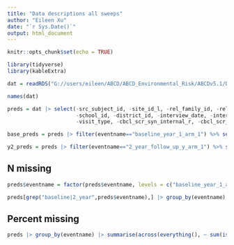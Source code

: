 ```yaml
---
title: "Data descriptions all sweeps"
author: "Eileen Xu"
date: "`r Sys.Date()`"
output: html_document
---
```


```r
knitr::opts_chunk$set(echo = TRUE)

library(tidyverse)
library(kableExtra)
```

```r
dat = readRDS("G://users/eileen/ABCD/ABCD_Environmental_Risk/ABCDv5.1/DATA/predictors_unrelatedIDs.rds")

names(dat)

preds = dat |> select(-src_subject_id, -site_id_l, -rel_family_id, -rel_birth_id,
                      -school_id, -district_id, -interview_date, -interview_age,
                      -visit_type, -cbcl_scr_syn_internal_r, -cbcl_scr_dsm5_depress_r)
```

```r
base_preds = preds |> filter(eventname=="baseline_year_1_arm_1") %>% select_if(~ !all(is.na(.))) |> droplevels()

y2_preds = preds |> filter(eventname=="2_year_follow_up_y_arm_1") %>% select_if(~ !all(is.na(.))) |> droplevels()
```

## N missing

```r
preds$eventname = factor(preds$eventname, levels = c("baseline_year_1_arm_1", "1_year_follow_up_y_arm_1", "2_year_follow_up_y_arm_1", "3_year_follow_up_y_arm_1", "4_year_follow_up_y_arm_1"))

preds[grep("baseline|2_year",preds$eventname),] |> group_by(eventname) |> summarise(across(everything(), ~ sum(is.na(.)), .names = "{col}")) |> t() |> kbl(digits = 3) |> kable_styling()
```

## Percent missing

```r
preds |> group_by(eventname) |> summarise(across(everything(), ~ sum(is.na(.))/n(), .names = "{col}")) |> t() |> kbl(digits = 3) |> kable_styling()
```

